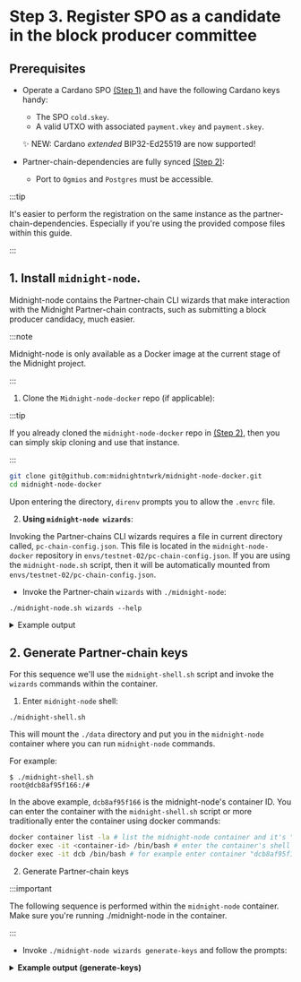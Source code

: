 ---
---

# Step 3. Register SPO as a candidate in the block producer committee

## Prerequisites

- Operate a Cardano SPO [(Step 1)](./step-1) and have the following Cardano keys handy:
  - The SPO `cold.skey`.
  - A valid UTXO with associated `payment.vkey` and `payment.skey`.
  
  ✨ NEW: Cardano *extended* BIP32-Ed25519 are now supported!

- Partner-chain-dependencies are fully synced [(Step 2)](./step-2):
  - Port to `Ogmios` and `Postgres` must be accessible.

:::tip

It's easier to perform the registration on the same instance as the partner-chain-dependencies. Especially if you're using the provided compose files within this guide.

:::

## 1. Install `midnight-node`.

Midnight-node contains the Partner-chain CLI wizards that make interaction with the Midnight Partner-chain contracts, such as submitting a block producer candidacy, much easier.

:::note

Midnight-node is only available as a Docker image at the current stage of the Midnight project.

:::

1. Clone the `Midnight-node-docker` repo (if applicable):

:::tip

If you already cloned the `midnight-node-docker` repo in [(Step 2)](./step-2), then you can simply skip cloning and use that instance.

:::

```bash
git clone git@github.com:midnightntwrk/midnight-node-docker.git
cd midnight-node-docker
```

Upon entering the directory, `direnv` prompts you to allow the `.envrc` file.

2. **Using `midnight-node wizards`**:

Invoking the Partner-chains CLI wizards requires a file in current directory called, `pc-chain-config.json`. This file is located in the `midnight-node-docker` repository in `envs/testnet-02/pc-chain-config.json`. If you are using the `midnight-node.sh` script, then it will be automatically mounted from `envs/testnet-02/pc-chain-config.json`.

- Invoke the Partner-chain `wizards` with `./midnight-node`:

```shell
./midnight-node.sh wizards --help
```

<details>
  <summary>Example output</summary>

```shell
Partner Chains text "wizards" for setting up chain

Usage: midnight-node wizards <COMMAND>

Commands:
  generate-keys           This wizard generates the keys required for operating a partner-chains node,
                          stores them in the keystore directory, and prints the public keys and keystore
                          location
  prepare-configuration   Wizard to obtain the configuration needed for the partner-chain governance
                          authority. This configuration should be shared with chain participants and used
                          to create the chain spec json file
  create-chain-spec       Wizard for creating a chain spec json file based on the chain configuration (see
                          `prepare-configuration`)
  setup-main-chain-state  Wizard for setting D-parameter and Permissioned Candidates list on the main
                          chain. Uses 'chain config' obtained after running `prepare-configuration`
  start-node              Wizard for starting a substrate node in the environment set up by
                          `generate-keys`, `prepare-config`, and `create-chain-spec`. It also assits in
                          setting the `resources configuration`
  register1               The first step of registering as a committee candidate. Registration is split
                          into three steps to allow the user to use their cold keys on a cold machine
  register2               The second step of registering as a committee candidate, using cold keys
  register3               The final step of registering as a committee candidate, not using cold keys
  deregister              Deregister from the candidates set. This command requires chain config file
                          present in the running directory
  help                    Print this message or the help of the given subcommand(s)

Options:
  -h, --help
          Print help (see a summary with '-h')


╔════════════════════════════════════════════════════════════════════════════════╗
║                           Command groups by role                               ║
╠════════════════════════════════════════════════════════════════════════════════╣
║ The following sections outline the typical sequence of commands for each role. ║
║ The numbering indicates the recommended order of execution. Please note that   ║
║ this order may vary depending on specific deployment scenarios.                ║
╟────────────────────────────────────────────────────────────────────────────────╢
║ Governance Authority:                                                          ║
║   1. generate-keys         : generate necessary cryptographic keys             ║
║   2. prepare-configuration : set up the partner chain configuration            ║
║   3. create-chain-spec     : create the chain specification file               ║
║   4. setup-main-chain-state: configure the main chain parameters               ║
║   5. start-node            : start the validator node                          ║
╟────────────────────────────────────────────────────────────────────────────────╢
║ Registered Validator:                                                          ║
║   1. generate-keys         : generate validator keys                           ║
║   2. register1             : initiate the registration process                 ║
║   3. register2             : complete registration with cold keys              ║
║   4. register3             : finalize registration                             ║
║   5. start-node            : start the validator node                          ║
║   6. deregister            : cancel registration                               ║
║                                                                                ║
║   Note: This sequence assumes that the chain-spec.json and                     ║
║         pc-chain-config.json files have been obtained from                     ║
║         the Governance Authority and are present in the working directory.     ║
╟────────────────────────────────────────────────────────────────────────────────╢
║ Permissioned Validator:                                                        ║
║   1. generate-keys         : generate validator keys                           ║
║   2. start-node            : start the validator node                          ║
║                                                                                ║
║   Note: After executing 'generate-keys', the generated keys must be shared     ║
║         with the Governance Authority. The 'start-node' command can only be    ║
║         executed after the Governance Authority has established the partner    ║
║         chain on the main network. This sequence assumes that the              ║
║         chain-spec.json and pc-chain-config.json files have                    ║
║         been obtained from the Governance Authority and are present in the     ║
║         working directory.                                                     ║
╚════════════════════════════════════════════════════════════════════════════════╝
```
</details>

## 2. Generate Partner-chain keys

For this sequence we'll use the `midnight-shell.sh` script and invoke the `wizards` commands within the container.

1. Enter `midnight-node` shell:

```shell
./midnight-shell.sh
```

This will mount the `./data` directory and put you in the `midnight-node` container where you can run `midnight-node` commands.

For example:

```
$ ./midnight-shell.sh
root@dcb8af95f166:/# 
```

In the above example, `dcb8af95f166` is the midnight-node's container ID. You can enter the container with the `midnight-shell.sh` script or more traditionally enter the container using docker commands:

```bash
docker container list -la # list the midnight-node container and it's "container ID"
docker exec -it <container-id> /bin/bash # enter the container's shell by ID
docker exec -it dcb /bin/bash # for example enter container "dcb8af95f166"
```

2. Generate Partner-chain keys


:::important

The following sequence is performed within the `midnight-node` container. Make sure you're running ./midnight-node in the container.

:::

- Invoke `./midnight-node wizards generate-keys` and follow the prompts:

<details>
<summary><b>Example output (generate-keys)</b></summary>
```bash
./midnight-node wizards generate-keys
This 🧙 wizard will generate the following keys and save them to your node's keystore:
→  an ECDSA Cross-chain key
→  an ED25519 Grandpa key
→  an SR25519 Aura key
It will also generate a network key for your node if needed.

> node base path ./data

⚙️ Generating Cross-chain (ecdsa) key
running external command: /midnight-node key generate --scheme ecdsa --output-type json
💾 Inserting Cross-chain (ecdsa) key
running external command: /midnight-node key insert --base-path ./data --scheme ecdsa --key-type crch --suri 'legend remain sting admit kidney language sun student reject robust depth umbrella'
💾 Cross-chain key stored at ./data/chains/partner_chains_template/keystore/637263680x0378769bcea3d597048bb874b3671ed7bfccc86f5aa92beeb615e5f2621602c592

⚙️ Generating Grandpa (ed25519) key
running external command: /midnight-node key generate --scheme ed25519 --output-type json
💾 Inserting Grandpa (ed25519) key
running external command: /midnight-node key insert --base-path ./data --scheme ed25519 --key-type gran --suri 'stairs lend book century actor course intact sell popular hero drastic humor'
💾 Grandpa key stored at ./data/chains/partner_chains_template/keystore/6772616e0x67b3161c75d23fbbbc29dae8b937bf0a57bf5c7c9ebdef9be4d297812ac86de8

⚙️ Generating Aura (sr25519) key
running external command: /midnight-node key generate --scheme sr25519 --output-type json
💾 Inserting Aura (sr25519) key
running external command: /midnight-node key insert --base-path ./data --scheme sr25519 --key-type aura --suri 'unknown benefit exclude odor accident ribbon pond reduce rebuild rally prepare core'
💾 Aura key stored at ./data/chains/partner_chains_template/keystore/617572610x149b37993c43c2d70b09c7c7af29b36a9809f2ee076d01c624693f05e3768634

🔑 The following public keys were generated and saved to the partner-chains-public-keys.json file:
{
  "sidechain_pub_key": "0x0378769bcea3d597048bb874b3671ed7bfccc86f5aa92beeb615e5f2621602c592",
  "aura_pub_key": "0x149b37993c43c2d70b09c7c7af29b36a9809f2ee076d01c624693f05e3768634",
  "grandpa_pub_key": "0x67b3161c75d23fbbbc29dae8b937bf0a57bf5c7c9ebdef9be4d297812ac86de8"
}
You may share them with your chain governance authority
if you wish to be included as a permissioned candidate.

⚙️ Generating network key
running external command: /midnight-node key generate-node-key --base-path ./data
command output: Generating key in "./data/chains/undeployed/network/secret_ed25519"
command output: 12D3KooWBAZC9CdRDPWB4trSfLJYDqqUVoZ3xFDcb2tF3M7vjL9F

🚀 All done!
```
</details>

The container will now have a `data/` directory structure like so:

```shell
data/
└── chains
    └── undeployed
        ├── keystore
        │   ├── 6175728281...# sidechain key
        │   ├── 63726367cd...# aura key
        │   └── 677a322ca6...# grandpa key
        └── network
            └── secret_ed25519 # network (node) key
```

This `data/` directory will be used for the Midnight-node in [(Step 4)](./step-4).

- We need to move the keys from the generic partner chains directory to a keystore our node can find.

```shell
mv -R ./data/chains/undeployed/ ./data/chains/partner_chains_template
```

The file structure should now look like this:

```bash
data/
└── chains
    └── partner_chains_template
        ├── keystore
        │   ├── 6175728281...# sidechain key
        │   ├── 63726367cd...# aura key
        │   └── 677a322ca6...# grandpa key
        └── network
            └── secret_ed25519 # network (node) key
```

## 3. Make Cardano-keys accessible to container

The registration will be performed in the midnight-node container as done with the previous `generate-keys` step. However, now is a good time to ensure required Cardano keys are accessible to the container.

For example, let's assume your keys are in a `cardano-keys` directory on the host machine. This can be copied to the container using the `docker cp` command.

```
docker cp /path/to/cardano-keys/ <container-ID>:cardano-keys
```

This will place the `cardano-keys` directory and it's contents in the root directory of the `midnight-node` container.

For example:

```bash
$ docker cp cardano-keys/ cb5:cardano-keys/
Successfully copied 49.2kB to cb5:cardano-keys/

$ docker exec -it cb5 /bin/bash

root@cb52f4691afd:/# ls
artifacts-amd64  data  lib	      mnt		    res   srv  var
bin		 dev   lib64	      opt		    root  sys  version
boot		 etc   media	      pc-chain-config.json  run   tmp
cardano-keys	 home  midnight-node  proc		    sbin  usr
```

To remove this directory from the container: 

```
docker exec <container-ID> rm -r cardano-keys/
```

## 3. Register as a candidate

Registration is a 3 command process. You will have to: 

1. Initiate the registration process,
2. prepare regsitration signature,
3. and finally submit the registration.

This sequence is streamlined with the `./midnight-node wizards register1`, `register2` and `register3` commands.

:::important

Again, perform this sequence in the container.

:::

- Invoke `./midnight-node wizards register1` and follow the prompts:

<details>
<summary><b>Example output (register1)</b></summary>
```bash
./midnight-node wizards register1
⚙️ Registering as a committee candidate (step 1/3)
This wizard will query your UTXOs using address derived from the payment verification key and Ogmios service
> Ogmios protocol (http/https) http
> Ogmios hostname cardano-ogmios
> Ogmios port 1337
> path to the payment verification file priv/wallet/mywallet/payment.vkey
⚙️ Querying UTXOs of addr_test1vz8jvjmn3zph7uj87nu6hdzkte7pwahjk4r864hug459ncsanyj7c from Ogmios at http://cardano-ogmios:1337...
> Select UTXO to use for registration d7ebd0b5f215ede15d25fc00c5e9fbfb24b36ffdf428f93fc83cde84440be376#0 (2212383 lovelace)
Please do not spend this UTXO, it needs to be consumed by the registration transaction.

Run the following command to generate signatures on the next step. It has to be executed on the machine with your SPO cold signing key.

/midnight-node wizards register2 \
 --genesis-utxo 46876a2250ec0e523eccc30b0fc6d6fa55c61dd200b83140acaab291edeb0b11#0 \
 --registration-utxo d7ebd0b5f215ede15d25fc00c5e9fbfb24b36ffdf428f93fc83cde84440be376#0 \
 --aura-pub-key 0x0a66c6e1ca29d332a3b1738471bb4f27d4425b3001bbc9003757c2213b40b508 \
 --grandpa-pub-key 0xca364cd1c9a63988d9da8adc5e336220ee93fc6b9d65bca280133a55e21dc5f1 \
 --sidechain-pub-key 0x03de3d4544b1789d22aae9b4ae24d9e85282a300f690f7c0a534434f7f62362153 \
 --sidechain-signature d03d7900805e9aeb465278ca2f67465521d8c2abc680a5650e85105f407825df75de19df6cc45bac92b66250ccd2b51e3d93922925aa7e09f3b0a3e53bf7763b
```
</details>

<details>
<summary><b>Common Errors</b></summary>

1. **Error: "⚠️ No UTXOs found for the given address"**
   - **Cause:**
     - The address derived from `payment.vkey` has no unspent transaction outputs (UTXOs), meaning it hasn’t been funded with testnet Ada (tAda).
     - The Cardano node might not be fully synced, so it can’t retrieve the latest balance.
   - **Solution:**
     - **Fund the Address:** Send tAda to your payment address using a faucet (e.g., Cardano testnet faucet) or another funded wallet.
     - **Check Node Sync:** Verify the node is fully synced by running:
       ```bash
       ./cardano-cli.sh query tip
       ```
       Ensure the `syncProgress` is `100%`. If not, wait for it to sync.
</details>

The `register1` command will return the register2 command for you. You simply need to copy and paste this in the shell.

- Copy and paste the `register2` command generated from `register1`:

<details>
<summary><b>Example output (register2)</b></summary>
```shell
/midnight-node wizards register2 \
 --genesis-utxo 46876a2250ec0e523eccc30b0fc6d6fa55c61dd200b83140acaab291edeb0b11#0 \
 --registration-utxo d7ebd0b5f215ede15d25fc00c5e9fbfb24b36ffdf428f93fc83cde84440be376#0 \
 --aura-pub-key 0x0a66c6e1ca29d332a3b1738471bb4f27d4425b3001bbc9003757c2213b40b508 \
 --grandpa-pub-key 0xca364cd1c9a63988d9da8adc5e336220ee93fc6b9d65bca280133a55e21dc5f1 \
 --sidechain-pub-key 0x03de3d4544b1789d22aae9b4ae24d9e85282a300f690f7c0a534434f7f62362153 \
 --sidechain-signature d03d7900805e9aeb465278ca2f67465521d8c2abc680a5650e85105f407825df75de19df6cc45bac92b66250ccd2b51e3d93922925aa7e09f3b0a3e53bf7763b
⚙️ Register as a committee candidate (step 2/3)
  This command will use SPO cold signing key for signing the registration message.
> Path to mainchain signing key file priv/pool/WINTERGREENPOOL/cold.skey
To finish the registration process, run the following command on the machine with the partner chain dependencies running:

/midnight-node wizards register3 \
--genesis-utxo 46876a2250ec0e523eccc30b0fc6d6fa55c61dd200b83140acaab291edeb0b11#0 \
--registration-utxo d7ebd0b5f215ede15d25fc00c5e9fbfb24b36ffdf428f93fc83cde84440be376#0 \
--aura-pub-key 0x0a66c6e1ca29d332a3b1738471bb4f27d4425b3001bbc9003757c2213b40b508 \
--grandpa-pub-key 0xca364cd1c9a63988d9da8adc5e336220ee93fc6b9d65bca280133a55e21dc5f1 \
--partner-chain-pub-key 0x03de3d4544b1789d22aae9b4ae24d9e85282a300f690f7c0a534434f7f62362153 \
--partner-chain-signature d03d7900805e9aeb465278ca2f67465521d8c2abc680a5650e85105f407825df75de19df6cc45bac92b66250ccd2b51e3d93922925aa7e09f3b0a3e53bf7763b \
--spo-public-key 7ca8511e4b96c6d443304753685ea89660212e556a2c3c903fb10c99df292a72 \
--spo-signature 019ec2205223ba0f47a26f3e732e2c00e623eb1af546339a36c8136a792d37c6f2d36e76efa03a401e0be6559488d94e09368257f19886be95f8496f56460803
```
</details>

The `register2` command will return the `register3` command. Simply copy and paste this into shell.

- Copy and paste the **register3** command and follow the prompts to submit registration:

<details>
<summary>Example output (register3)</summary>
```shell
root@cb52f4691afd:/# /midnight-node wizards register3 \
--genesis-utxo 46876a2250ec0e523eccc30b0fc6d6fa55c61dd200b83140acaab291edeb0b11#0 \
--registration-utxo d7ebd0b5f215ede15d25fc00c5e9fbfb24b36ffdf428f93fc83cde84440be376#0 \
--aura-pub-key 0x0a66c6e1ca29d332a3b1738471bb4f27d4425b3001bbc9003757c2213b40b508 \
--grandpa-pub-key 0xca364cd1c9a63988d9da8adc5e336220ee93fc6b9d65bca280133a55e21dc5f1 \
--partner-chain-pub-key 0x03de3d4544b1789d22aae9b4ae24d9e85282a300f690f7c0a534434f7f62362153 \
--partner-chain-signature d03d7900805e9aeb465278ca2f67465521d8c2abc680a5650e85105f407825df75de19df6cc45bac92b66250ccd2b51e3d93922925aa7e09f3b0a3e53bf7763b \
--spo-public-key 7ca8511e4b96c6d443304753685ea89660212e556a2c3c903fb10c99df292a72 \
--spo-signature 019ec2205223ba0f47a26f3e732e2c00e623eb1af546339a36c8136a792d37c6f2d36e76efa03a401e0be6559488d94e09368257f19886be95f8496f56460803
⚙️ Register as a committee candidate (step 3/3)
This command will submit the registration message to the mainchain.
To proceed with the next command, a payment signing key is required. Please note that this key will not be stored or communicated over the network.
> Path to mainchain payment signing key file priv/wallet/mywallet/payment.skey
Partner Chains Smart Contracts require access to Ogmios. Please provide its configuration.
> Ogmios protocol (http/https) http
> Ogmios hostname cardano-ogmios
> Ogmios port 1337
2025-05-20T03:48:25.486387217+00:00 INFO partner_chains_cardano_offchain::register - ✅ Transaction submitted. ID: ed829260c23f079a96dac6e6f4c48bf187066826c9d812fb87c6c9a9b7a832e7
2025-05-20T03:48:25.486403409+00:00 INFO partner_chains_cardano_offchain::await_tx - Probing for transaction output 'ed829260c23f079a96dac6e6f4c48bf187066826c9d812fb87c6c9a9b7a832e7#0'
2025-05-20T03:48:30.492834563+00:00 INFO partner_chains_cardano_offchain::await_tx - Probing for transaction output 'ed829260c23f079a96dac6e6f4c48bf187066826c9d812fb87c6c9a9b7a832e7#0'
2025-05-20T03:48:35.497173351+00:00 INFO partner_chains_cardano_offchain::await_tx - Probing for transaction output 'ed829260c23f079a96dac6e6f4c48bf187066826c9d812fb87c6c9a9b7a832e7#0'
2025-05-20T03:48:40.501445961+00:00 INFO partner_chains_cardano_offchain::await_tx - Probing for transaction output 'ed829260c23f079a96dac6e6f4c48bf187066826c9d812fb87c6c9a9b7a832e7#0'
2025-05-20T03:48:40.504456587+00:00 INFO partner_chains_cardano_offchain::await_tx - Transaction output 'ed829260c23f079a96dac6e6f4c48bf187066826c9d812fb87c6c9a9b7a832e7'
> Show registration status? Yes
The registration status will be queried from a db-sync instance for which a valid connection string is required. Please note that this db-sync instance needs to be up and synced with the main chain.
> DB-Sync Postgres connection string postgresql://$POSTGRES_USER:$POSTGRES_PASSWORD@$POSTGRES_HOST:$POSTGRES_PORT/$POSTGRES_DB
Registrations status for epoch 940:
```
</details>

:::warning

There's a known issue with register3 querying the Postgres database, but don't worry - the registration was successful and can be validated by querying the committee in the next step.

:::

- After registering query the current epoch:

```bash
curl -L -X POST -H "Content-Type: application/json" -d '{
      "jsonrpc": "2.0",
      "method": "sidechain_getStatus",
      "params": [INSERT_EPOCH],
      "id": 1
    }' https://rpc.testnet-02.midnight.network | jq
```

Example output:

```bash
curl -L -X POST -H "Content-Type: application/json" -d '{
      "jsonrpc": "2.0",
      "method": "sidechain_getStatus",
      "params": [],
      "id": 1
    }' https://rpc.testnet-02.midnight.network | jq
  % Total    % Received % Xferd  Average Speed   Time    Time     Time  Current
                                 Dload  Upload   Total   Spent    Left  Speed
100   297  100   193  100   104    395    213 --:--:-- --:--:-- --:--:--   608
{
  "jsonrpc": "2.0",
  "result": {
    "sidechain": {
      "epoch": 239830,
      "slot": 287797102,
      "nextEpochTimestamp": 1726783200000
    },
    "mainchain": {
      "epoch": 695,
      "slot": 60126536,
      "nextEpochTimestamp": 1726790400000
    }
  },
  "id": 1
}
```

- Query validator committee for `n` + 2 epochs.

```
curl -L -X POST -H "Content-Type: application/json" -d '{
      "jsonrpc": "2.0",
      "method": "sidechain_getAriadneParameters",
      "params": [697],
      "id": 1
    }' https://rpc.testnet-02.midnight.network | jq
```

Look for your registration under `"candidateRegistrations": {)`. Ensure you see your Partner-chain keys in the registration and  `"isValid": true`

🥳 At this point you are now registered as a candidate in the validator committee! Now, it's time to run a **midnight-node** in validator mode to produce Midnight blocks.

## Deregister

Deregistration can be performed by invoking `midnight-node wizards deregister`. This should be performed in the container with access to keys used in registration. 

- Enter the midnight-node container
- Invoke `midnight-node wizards deregister` and follow the prompts.

For example:

```
root@cb52f4691afd:/# ./midnight-node wizards deregister
This wizard will remove the specified candidate from the committee candidates based on the following chain parameters:
{
  "genesis_utxo": "46876a2250ec0e523eccc30b0fc6d6fa55c61dd200b83140acaab291edeb0b11#0"
}.
Committee Candidate Validator Address is 'addr_test1wrdcz9xr2qmywev3rhegnyt0jvud45l2xk2lpkt29wwch2g9vngtm'

Payment signing key and cold verification key used for registration are required to deregister.
> path to the payment signing key file priv/wallet/mywallet/payment.skey
> path to the cold verification key file priv/pool/WINTERGREENPOOL/cold.vkey
Partner Chains Smart Contracts require access to Ogmios. Please provide its configuration.
> Ogmios protocol (http/https) http
> Ogmios hostname cardano-ogmios
> Ogmios port 1337
2025-05-20T02:22:08.482040253+00:00 INFO partner_chains_cardano_offchain::register - ✅ Transaction submitted. ID: d7ebd0b5f215ede15d25fc00c5e9fbfb24b36ffdf428f93fc83cde84440be376
2025-05-20T02:22:08.482055547+00:00 INFO partner_chains_cardano_offchain::await_tx - Probing for transaction output 'd7ebd0b5f215ede15d25fc00c5e9fbfb24b36ffdf428f93fc83cde84440be376#0'
2025-05-20T02:22:13.486015526+00:00 INFO partner_chains_cardano_offchain::await_tx - Probing for transaction output 'd7ebd0b5f215ede15d25fc00c5e9fbfb24b36ffdf428f93fc83cde84440be376#0'
2025-05-20T02:22:13.488982844+00:00 INFO partner_chains_cardano_offchain::await_tx - Transaction output 'd7ebd0b5f215ede15d25fc00c5e9fbfb24b36ffdf428f93fc83cde84440be376'
```

Deregistration will remove the candidate from the committee in `n` + 2 epochs.

- Query validator committee for `n` + 2 epochs since submitting deregistration:

```
curl -L -X POST -H "Content-Type: application/json" -d '{
      "jsonrpc": "2.0",
      "method": "sidechain_getAriadneParameters",
      "params": [INSERT_EPOCH],
      "id": 1
    }' https://rpc.testnet-02.midnight.network | jq
```

You should see your candidate is no longer on the list.
